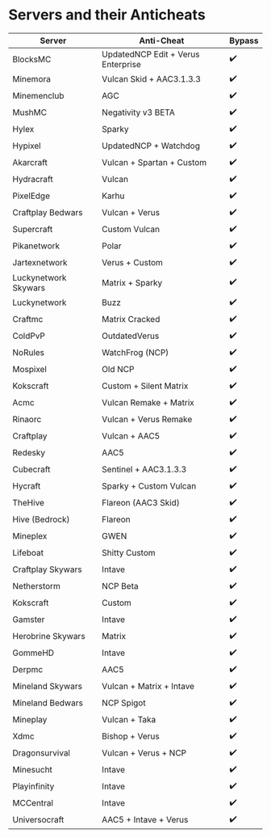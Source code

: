 # Servers and their Anticheats

| Server                | Anti-Cheat                         | Bypass |
|-----------------------|------------------------------------|--------|
| BlocksMC             | UpdatedNCP Edit + Verus Enterprise | ✔️     |
| Minemora             | Vulcan Skid + AAC3.1.3.3            | ✔️     |
| Minemenclub          | AGC                                 | ✔️     |
| MushMC               | Negativity v3 BETA                  | ✔️     |
| Hylex                | Sparky                              | ✔️     |
| Hypixel              | UpdatedNCP + Watchdog               | ✔️     |
| Akarcraft            | Vulcan + Spartan + Custom           | ✔️     |
| Hydracraft           | Vulcan                              | ✔️     |
| PixelEdge            | Karhu                               | ✔️     |
| Craftplay Bedwars    | Vulcan + Verus                      | ✔️     |
| Supercraft           | Custom Vulcan                       | ✔️     |
| Pikanetwork          | Polar                               | ✔️     |
| Jartexnetwork        | Verus + Custom                      | ✔️     |
| Luckynetwork Skywars | Matrix + Sparky                     | ✔️     |
| Luckynetwork         | Buzz                                | ✔️     |
| Craftmc              | Matrix Cracked                      | ✔️     |
| ColdPvP              | OutdatedVerus                       | ✔️     |
| NoRules              | WatchFrog (NCP)                     | ✔️     |
| Mospixel             | Old NCP                             | ✔️     |
| Kokscraft            | Custom + Silent Matrix              | ✔️     |
| Acmc                 | Vulcan Remake + Matrix              | ✔️     |
| Rinaorc              | Vulcan + Verus Remake               | ✔️     |
| Craftplay            | Vulcan + AAC5                       | ✔️     |
| Redesky              | AAC5                                | ✔️     |
| Cubecraft            | Sentinel + AAC3.1.3.3               | ✔️     |
| Hycraft              | Sparky + Custom Vulcan              | ✔️     |
| TheHive              | Flareon (AAC3 Skid)                 | ✔️     |
| Hive (Bedrock)       | Flareon                             | ✔️     |
| Mineplex             | GWEN                                | ✔️     |
| Lifeboat             | Shitty Custom                       | ✔️     |
| Craftplay Skywars    | Intave                              | ✔️     |
| Netherstorm          | NCP Beta                            | ✔️     |
| Kokscraft            | Custom                              | ✔️     |
| Gamster              | Intave                              | ✔️     |
| Herobrine Skywars    | Matrix                              | ✔️     |
| GommeHD              | Intave                              | ✔️     |
| Derpmc               | AAC5                                | ✔️     |
| Mineland Skywars     | Vulcan + Matrix + Intave            | ✔️     |
| Mineland Bedwars     | NCP Spigot                          | ✔️     |
| Mineplay             | Vulcan + Taka                       | ✔️     |
| Xdmc                 | Bishop + Verus                      | ✔️     |
| Dragonsurvival       | Vulcan + Verus + NCP                | ✔️     |
| Minesucht            | Intave                              | ✔️     |
| Playinfinity         | Intave                              | ✔️     |
| MCCentral            | Intave                              | ✔️     |
| Universocraft        | AAC5 + Intave + Verus               | ✔️     |
